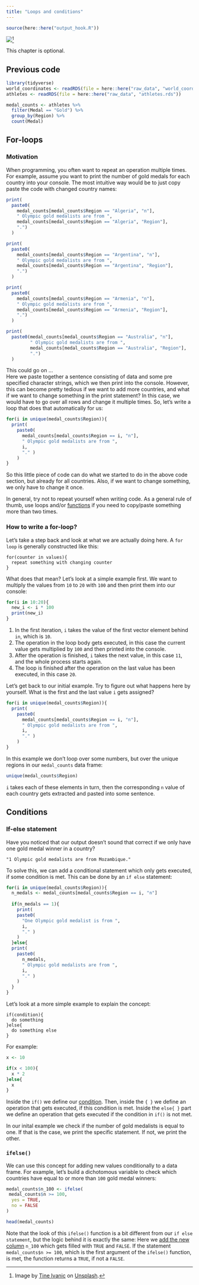 ```yaml
---
title: "Loops and conditions"
---
```


```r
source(here::here("output_hook.R"))
```

![](../pictures/loops.jpg)[^1]

[^1]: Image by [Tine Ivanic](https://unsplash.com/de/@tine999?utm_source=unsplash&utm_medium=referral&utm_content=creditCopyText) on [Unsplash](https://unsplash.com/de/fotos/u2d0BPZFXOY?utm_source=unsplash&utm_medium=referral&utm_content=creditCopyText).

::: callout-note
This chapter is optional.
:::

::: {.callout-caution icon="false" collapse="true"}
## Previous code
```r
library(tidyverse)
world_coordinates <- readRDS(file = here::here("raw_data", "world_coordinates.rds"))
athletes <- readRDS(file = here::here("raw_data", "athletes.rds"))
```

::: tidy
```r
medal_counts <- athletes %>%
  filter(Medal == "Gold") %>%
  group_by(Region) %>%
  count(Medal) 
```
:::

:::

## For-loops
### Motivation
When programming, you often want to repeat an operation multiple times. 
For example, assume you want to print the number of gold medals for each country into your console. 
The most intuitive way would be to just copy paste the code with changed country names:

```r
print(
  paste0(
    medal_counts[medal_counts$Region == "Algeria", "n"], 
    " Olympic gold medalists are from ", 
    medal_counts[medal_counts$Region == "Algeria", "Region"], 
    ".")
  )

print(
  paste0(
    medal_counts[medal_counts$Region == "Argentina", "n"], 
    " Olympic gold medalists are from ", 
    medal_counts[medal_counts$Region == "Argentina", "Region"], 
    ".")
  )

print(
  paste0(
    medal_counts[medal_counts$Region == "Armenia", "n"], 
    " Olympic gold medalists are from ", 
    medal_counts[medal_counts$Region == "Armenia", "Region"], 
    ".")
  )

print(
  paste0(medal_counts[medal_counts$Region == "Australia", "n"], 
         " Olympic gold medalists are from ", 
         medal_counts[medal_counts$Region == "Australia", "Region"],
         ".")
  )

```

This could go on ...  
Here we paste together a sentence consisting of data and some pre specified character strings, which we then print into the console. However, this can become pretty tedious if we want to add more countries, and what if we want to change something in the print statement? In this case, we would have to go over all rows and change it multiple times. 
So, let's write a loop that does that automatically for us: 

```r
for(i in unique(medal_counts$Region)){
  print(
    paste0(
      medal_counts[medal_counts$Region == i, "n"], 
      " Olympic gold medalists are from ", 
      i, 
      "." )
    )
}
```

So this little piece of code can do what we started to do in the above code section, but already for all countries. Also, if we want to change something, we only have to change it once. 

::: {.callout-tip}
In general, try not to repeat yourself when writing code. As a general rule of thumb, use loops and/or [functions](../functions/functions.qmd) if you need to copy/paste something more than two times. 
:::

### How to write a for-loop?
Let's take a step back and look at what we are actually doing here. A `for loop` is generally constructed like this:

```
for(counter in values){
  repeat something with changing counter
}
```
What does that mean? Let's look at a simple example first. We want to multiply the values from `10` to `20` with `100` and then print them into our console:

```r
for(i in 10:20){
  new_i <- i * 100
  print(new_i)
}
```

1. In the first iteration, `i` takes the value of the first vector element behind `in`, which is `10`. 
1. The operation in the loop body gets executed, in this case the current value gets multiplied by `100` and then printed into the console. 
1. After the operation is finished, `i` takes the next value, in this case `11`, and the whole process starts again.
1. The loop is finished after the operation on the last value has been executed, in this case `20`.

Let's get back to our initial example. Try to figure out what happens here by yourself. What is the first and the last value `i` gets assigned?

```r
for(i in unique(medal_counts$Region)){
  print(
    paste0(
      medal_counts[medal_counts$Region == i, "n"], 
      " Olympic gold medalists are from ", 
      i, 
      "." )
    )
}
```

In this example we don't loop over some numbers, but over the unique regions in our `medal_counts` data frame:

```r
unique(medal_counts$Region)
```

`i` takes each of these elements in turn, then the corresponding `n` value of each country gets extracted and pasted into some sentence. 

## Conditions
### If-else statement
Have you noticed that our output doesn't sound that correct if we only have one gold medal winner in a country?

`"1 Olympic gold medalists are from Mozambique."`

To solve this, we can add a conditional statement which only gets executed, if some condition is met. This can be done by an `if else` statement:

```r
for(i in unique(medal_counts$Region)){
  n_medals <- medal_counts[medal_counts$Region == i, "n"]
  
  if(n_medals == 1){
    print(
    paste0(
      "One Olympic gold medalist is from ", 
      i, 
      "." )
    )
  }else{
  print(
    paste0(
      n_medals, 
      " Olympic gold medalists are from ", 
      i, 
      "." )
    )
  }
}
```

Let's look at a more simple example to explain the concept:

```
if(condition){
  do something
}else{
  do something else
}
```

For example:
```r
x <- 10

if(x < 100){
  x * 2
}else{
  x
}
```

Inside the `if()` we define our [condition](https://nickhaf.github.io/r_tutorial/qmd/basics/basics.html#comparisons-and-logical-operators). Then, inside the `{ }` we define an operation that gets executed, if this condition is met. Inside the `else{ }` part we define an operation that gets executed if the condition in `if()` is not met. 

In our inital example we check if the number of gold medalists is equal to one. If that is the case, we print the specific statement. If not, we print the other. 

### `ifelse()`

We can use this concept for adding new values conditionally to a data frame. For example, let's build a dichotomous variable to check which countries have equal to or more than `100` gold medal winners:

```r
medal_counts$n_100 <- ifelse(
 medal_counts$n >= 100,
  yes = TRUE,
  no = FALSE
)

head(medal_counts)
```

Note that the look of this `ifelse()` function is a bit different from our `if else statement`, but the logic behind it is exactly the same:
Here we [add the new column](https://nickhaf.github.io/r_tutorial/qmd/data_structures/data_structures.html#adding-new-columns) `n_100` which gets filled with `TRUE` and `FALSE`. If the statement `medal_counts$n >= 100`, which is the first argument of the `ifelse()` function, is met, the function returns a `TRUE`, if not a `FALSE`. 